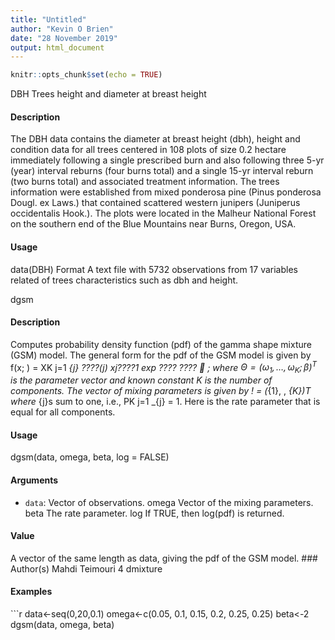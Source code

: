 ---
title: "Untitled"
author: "Kevin O Brien"
date: "28 November 2019"
output: html_document
---

```{r setup, include=FALSE}
knitr::opts_chunk$set(echo = TRUE)
```

DBH Trees height and diameter at breast height

#### Description

The DBH data contains the diameter at breast height (dbh), height and condition data for all trees
centered in 108 plots of size 0.2 hectare immediately following a single prescribed burn and also
following three 5-yr (year) interval reburns (four burns total) and a single 15-yr interval reburn
(two burns total) and associated treatment information. The trees information were established
from mixed ponderosa pine (Pinus ponderosa Dougl. ex Laws.) that contained scattered western
junipers (Juniperus occidentalis Hook.). The plots were located in the Malheur National Forest on
the southern end of the Blue Mountains near Burns, Oregon, USA.

#### Usage

data(DBH)
Format
A text file with 5732 observations from 17 variables related of trees characteristics such as dbh and
height.

dgsm 

#### Description

Computes probability density function (pdf) of the gamma shape mixture (GSM) model. The general
form for the pdf of the GSM model is given by
f(x; \Theta ) =
XK
j=1
\omega_{j}
\betaj
????(j)
xj????1 exp
????
????\betax

;
where $\Theta  = (\omega_{1}, \ldots, \omega_{K}; \beta)^T$ is the parameter vector and known constant K is the number of
components. The vector of mixing parameters is given by ! = (\omega_{1}, \ldots, \omega_{K})T where \omega_{j}s sum to
one, i.e.,
PK
j=1 \omega_{j} = 1. Here \beta is the rate parameter that is equal for all components.

#### Usage

dgsm(data, omega, beta, log = FALSE)

#### Arguments

* ``data``:   Vector of observations.
omega Vector of the mixing parameters.
beta The rate parameter.
log If TRUE, then log(pdf) is returned.

#### Value

A vector of the same length as data, giving the pdf of the GSM model.
### Author(s)
Mahdi Teimouri
4 dmixture



#### Examples
```{r}

data<-seq(0,20,0.1)
omega<-c(0.05, 0.1, 0.15, 0.2, 0.25, 0.25)
beta<-2
dgsm(data, omega, beta)

